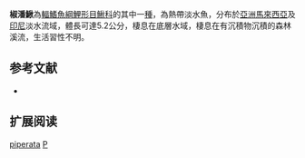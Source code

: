 {{Speciesbox 
| taxon = Pangio piperata
| status = NE
| status_system = IUCN3.1
| authority = [[Kottelat|Kottelat]] & [[Lim|Lim]], 1993
| synonyms = 
}}
'''椒潘鰍'''為[[輻鰭魚綱|輻鰭魚綱]][[鯉形目|鯉形目]][[鰍科|鰍科]]的其中一[[種|種]]，為熱帶淡水魚，分布於[[亞洲|亞洲]][[馬來西亞|馬來西亞]]及[[印尼|印尼]]淡水流域，體長可達5.2公分，棲息在底層水域，棲息在有沉積物沉積的森林溪流，生活習性不明。

== 参考文献 ==
{{refbegin}}
*{{FishBase_species|genus=Pangio|species=piperata|year=2014|month=2}}
{{refend}}

== 扩展阅读 ==
{{refbegin}}
{{wikispecies-inline|Pangio piperata|椒潘鰍}}
{{refend}}
{{Taxonbar|from=Q3765495}}

[[Category:潘鰍屬|piperata]]
[[Category:1993年描述的魚類|P]]

{{魚類小作品}}